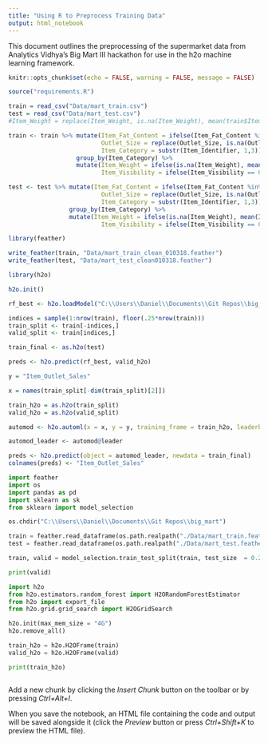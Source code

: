 ```yaml
---
title: "Using R to Preprocess Training Data"
output: html_notebook
---
```

This document outlines the preprocessing of the supermarket data from Analytics Vidhya's Big Mart III hackathon for use in the h2o machine learning framework. 

```r

knitr::opts_chunk$set(echo = FALSE, warning = FALSE, message = FALSE)

source("requirements.R")

```


```r
train = read_csv("Data/mart_train.csv")
test = read_csv("Data/mart_test.csv")
#Item_Weight = replace(Item_Weight, is.na(Item_Weight), mean(train$Item_Weight, na.rm = TRUE)),

train <- train %>% mutate(Item_Fat_Content = ifelse(Item_Fat_Content %in% c("reg", "Regular"), "Regular", "Low"),
                          Outlet_Size = replace(Outlet_Size, is.na(Outlet_Size), "Other"),
                          Item_Category = substr(Item_Identifier, 1,3)) %>%
                   group_by(Item_Category) %>%
                   mutate(Item_Weight = ifelse(is.na(Item_Weight), mean(Item_Weight, na.rm = TRUE), Item_Weight),
                          Item_Visibility = ifelse(Item_Visibility == 0, mean(Item_Visibility), Item_Visibility))

test <- test %>% mutate(Item_Fat_Content = ifelse(Item_Fat_Content %in% c("reg", "Regular"), "Regular", "Low"),
                          Outlet_Size = replace(Outlet_Size, is.na(Outlet_Size), "Other"),
                          Item_Category = substr(Item_Identifier, 1,3)) %>%
                 group_by(Item_Category) %>%
                 mutate(Item_Weight = ifelse(is.na(Item_Weight), mean(Item_Weight, na.rm = TRUE), Item_Weight),
                          Item_Visibility = ifelse(Item_Visibility == 0, mean(Item_Visibility), Item_Visibility))

library(feather)

write_feather(train, "Data/mart_train_clean_010318.feather")
write_feather(test, "Data/mart_test_clean010318.feather")
```

```r
library(h2o)

h2o.init()

rf_best <- h2o.loadModel("C:\\Users\\Daniel\\Documents\\Git Repos\\big_mart\\Estimators\\rf_grid1_model_764")

indices = sample(1:nrow(train), floor(.25*nrow(train)))
train_split <- train[-indices,]
valid_split <- train[indices,]

train_final <- as.h2o(test)

preds <- h2o.predict(rf_best, valid_h2o)

y = "Item_Outlet_Sales"

x = names(train_split[-dim(train_split)[2]])

train_h2o = as.h2o(train_split)
valid_h2o = as.h2o(valid_split)

automod <- h2o.automl(x = x, y = y, training_frame = train_h2o, leaderboard_frame = valid_h2o, max_runtime_secs = 30)

automod_leader <- automod@leader

preds <- h2o.predict(object = automod_leader, newdata = train_final)
colnames(preds) <- "Item_Outlet_Sales"
```


```python
import feather
import os
import pandas as pd
import sklearn as sk
from sklearn import model_selection

os.chdir("C:\\Users\\Daniel\\Documents\\Git Repos\\big_mart")

train = feather.read_dataframe(os.path.realpath("./Data/mart_train.feather"))
test = feather.read_dataframe(os.path.realpath("./Data/mart_test.feather"))

train, valid = model_selection.train_test_split(train, test_size  = 0.2, random_state = 42)

print(valid)

import h2o
from h2o.estimators.random_forest import H2ORandomForestEstimator
from h2o import export_file
from h2o.grid.grid_search import H2OGridSearch

h2o.init(max_mem_size = "4G")
h2o.remove_all()

train_h2o = h2o.H2OFrame(train)
valid_h2o = h2o.H2OFrame(valid)

print(train_h2o)



```

Add a new chunk by clicking the *Insert Chunk* button on the toolbar or by pressing *Ctrl+Alt+I*.

When you save the notebook, an HTML file containing the code and output will be saved alongside it (click the *Preview* button or press *Ctrl+Shift+K* to preview the HTML file).
